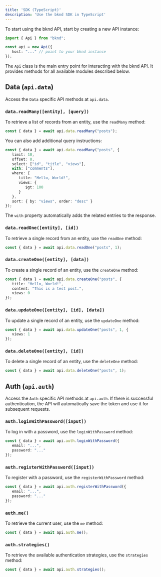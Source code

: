 ```yaml
---
title: 'SDK (TypeScript)'
description: 'Use the bknd SDK in TypeScript'
---
```


To start using the bknd API, start by creating a new API instance:
```ts
import { Api } from "bknd";

const api = new Api({
   host: "..." // point to your bknd instance
});
```

The `Api` class is the main entry point for interacting with the bknd API. It provides methods
for all available modules described below.

## Data (`api.data`)
Access the `Data` specific API methods at `api.data`.

### `data.readMany([entity], [query])`
To retrieve a list of records from an entity, use the `readMany` method:
```ts
const { data } = await api.data.readMany("posts");
```

You can also add additional query instructions:
```ts
const { data } = await api.data.readMany("posts", {
   limit: 10,
   offset: 0,
   select: ["id", "title", "views"],
   with: ["comments"],
   where: {
      title: "Hello, World!",
      views: {
         $gt: 100
      }
   },
   sort: { by: "views", order: "desc" }
});
```
The `with` property automatically adds the related entries to the response.

### `data.readOne([entity], [id])`
To retrieve a single record from an entity, use the `readOne` method:
```ts
const { data } = await api.data.readOne("posts", 1);
```

### `data.createOne([entity], [data])`
To create a single record of an entity, use the `createOne` method:
```ts
const { data } = await api.data.createOne("posts", {
   title: "Hello, World!",
   content: "This is a test post.",
   views: 0
});
```

### `data.updateOne([entity], [id], [data])`
To update a single record of an entity, use the `updateOne` method:
```ts
const { data } = await api.data.updateOne("posts", 1, {
   views: 1
});
```

### `data.deleteOne([entity], [id])`
To delete a single record of an entity, use the `deleteOne` method:
```ts
const { data } = await api.data.deleteOne("posts", 1);
```

## Auth (`api.auth`)
Access the `Auth` specific API methods at `api.auth`. If there is successful authentication, the
API will automatically save the token and use it for subsequent requests.

### `auth.loginWithPassword([input])`
To log in with a password, use the `loginWithPassword` method:
```ts
const { data } = await api.auth.loginWithPassword({
   email: "...",
   password: "..."
});
```

### `auth.registerWithPassword([input])`
To register with a password, use the `registerWithPassword` method:
```ts
const { data } = await api.auth.registerWithPassword({
   email: "...",
   password: "..."
});
```

### `auth.me()`
To retrieve the current user, use the `me` method:
```ts
const { data } = await api.auth.me();
```

### `auth.strategies()`
To retrieve the available authentication strategies, use the `strategies` method:
```ts
const { data } = await api.auth.strategies();
```
